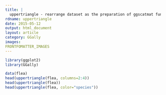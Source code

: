 ```yaml
---
title: |
  uppertriangle - rearrange dataset as the preparation of ggscatmat function
rdname: uppertriangle
date: 2015-05-12
output: html_document
layout: article
category: GGally
images:
FRONTFOMATTER_IMAGES
---
```


```r
library(ggplot2)
library(GGally)
```

```r

data(flea)
head(uppertriangle(flea, columns=2:4))
head(uppertriangle(flea))
head(uppertriangle(flea, color="species"))



```